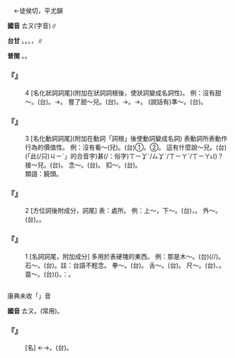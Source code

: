 
=={{ruby|頭|·ㄊㄡˊ}}==

　←徒侯切，平尤韻{{ruby|＝|ㄊㄡˊ}}

'''國音''' <rt>ㄊㄡ</rt>{{ruby|←|ㄊㄡˊ}}(字音)∥

'''台甘''' {{ruby|(文)|ㄊㆦˊ}}。{{ruby|(語)|ㄊㄠˊ}}。{{ruby|(文)|ㄊㄧㄜˊ}}。{{ruby|(語)|ㄘㄠˋ}}，{{ruby|力|ㄌㄚㆵ ͘}}{{ruby|頭|ㄘㄠˋ}}∥

'''普閩''' {{ruby|(文)|ㄊㆦˊ}}。{{ruby|(白)|ㄊㄠˊ}}。

    

==='''『{{ruby|頭|·ㄊㄡˊ}}』'''===
:4  [名化狀詞詞尾](附加在狀詞詞根後，使狀詞變成名詞性)。 例：沒有甜～。(台){{ruby|無|ㆠㄜˊ}}{{ruby|甜|ㄉㆪ}}{{ruby|頭|ㄊㄠˊ}}。→{{ruby|無|ㆠㄜˊ}}{{ruby|好|ㄏㄜˋ}}{{ruby|處|ㄘㄨ˪}}。 嘗了甜～兒。(台){{ruby|有|ㄨ˫}}{{ruby|食|ㄐㄧㄚㆷ ͘}}{{ruby|著|ㄉㄧㄜㆷ ͘}}{{ruby|甜|ㄉㆪ}}{{ruby|丌|ㆤ}}。→{{ruby|得|ㄉㄧㆵ}}{{ruby|著|ㄉㄧㄜㆷ ͘}}{{ruby|好|ㄏㄜˋ}}{{ruby|滋|ㄗㄨ}}{{ruby|味|ㆠㄧ˫}}。→{{ruby|好|ㄏㄜˋ}}{{ruby|處|ㄘㄨˋ}}。 (說話有)準～。(台){{ruby|準|ㄗㄨㄣˋ}}{{ruby|確|ㄎㄚㆶ}}{{ruby|性|ㄒㄧㄥ˪}}。
    

==='''『{{ruby|頭|·ㄊㄡˊ}}』'''===
:3  [名化動詞詞尾](附加在動詞「詞根」後使動詞變成名詞) 表動詞所表動作行為的價值性。 例：沒有看～(兒)。(台)①{{ruby|歹|ㄆㆮˋ/ㄆㄞˋ}}{{ruby|看|ㄎㄨㆩ˪}}{{ruby|頭|ㄊㄠˊ}}。②{{ruby|看|ㄎㄨㆩ˪}}{{ruby|頭|ㄊㄠˊ}}{{ruby|<mark>&#xffcda;</mark>|ㆠㄞˋ}}。 這有什麼說～兒。(台){{ruby|<mark>&#xffacb;</mark>|ㄗㆤ}}(「此(/只)<rt>ㄐㄧˋ</rt>{{ruby|個|ㆤˊ}}」的合音字){{ruby|有|ㄨ˫}}甚(/{{ruby|啥|ㄒㄧㄚˋ}}：俗字)<rt>ㄒㄧㆩˋ/ㄙㆩˋ/ㄒㄧㄚˋ/ㄒㄧㄚ˪</rt>{{ruby|物|ㄇㄧㆷ ͘/ㄇㆭㆷ ͘}}{{ruby|通|ㄊㄤ}}{{ruby|講|ㄍㆲˋ}}({{ruby|丌|ㆤ}}{{ruby|價|ㄍㆤ˪}}{{ruby|值|ㄉㄚㆵ ͘}})？ 接～兒。(台){{ruby|接|ㄐㄧㄚㆴ}}{{ruby|頭|ㄊㄠˊ}}。 念～。(台){{ruby|想|ㄒㄧㆧ˫/ㄒㄧㆫ˫}}{{ruby|法|ㄏㄨㄚㆵ}}。 扣～。(台){{ruby|賣|ㆠㄨㆤ˫/ㆠㆤ˫}}{{ruby|物|ㄇㄧㆷ ͘/ㄇㆭㆷ ͘}}{{ruby|減|ㄍㄧㆰˋ}}{{ruby|少|ㄐㄧㄜˋ}}{{ruby|丌|ㆤ}}{{ruby|錢|ㄐㆪˊ}}{{ruby|額|ㆣㄧㄚㆷ ͘}}。
:類語：饒頭。
:
    

==='''『{{ruby|頭|·ㄊㄡˊ}}』'''===
:2  [方位詞後附成分，詞尾] 表：處所。 例：上～，下～。(台){{ruby|頂|ㄉㄧㄥˋ}}{{ruby|頭|ㄊㄠˊ}}，{{ruby|下|ㆤ˫}}{{ruby|頭|ㄊㄠˊ}}。 外～。(台){{ruby|外|ㆣㄨㄚ˫}}{{ruby|口|ㄎㄠˋ}}。{{ruby|外|ㆣㄨㄚ˫}}{{ruby|面|ㆠㄧㄣ˫}}。
    

==='''『{{ruby|頭|·ㄊㄡˊ}}』'''===
:1  [名詞詞尾，附加成分] 多用於表硬塊的東西。 例：那是木～。(台){{ruby|彼|ㄏㆤ}}{{ruby|是|ㄒㄧ˫}}{{ruby|柴|ㄘㄚˊ}}{{ruby|箍|ㄎㆦ}}(/{{ruby|歸|ㄍㄨㄧ}}{{ruby|塊|ㄉㆤ˪}}{{ruby|丌|ㆤ}}{{ruby|柴|ㄘㄚˊ}}/{{ruby|木|ㆠㆦㆶ ͘}}{{ruby|材|ㄗㄞˊ}})。 石～。(台){{ruby|石|ㄐㄧㄜㆷ ͘}}{{ruby|頭|ㄊㄠˊ}}。註：台語不輕念。 拳～。(台){{ruby|拳|ㄍㄨㄣˊ}}{{ruby|頭|ㄊㄠˊ}}{{ruby|母|ㆠㄜˋ/ㆠㄨˋ}}。 舌～。(台){{ruby|舌|ㄐㄧㆷ ͘}}。 尺～。(台){{ruby|尺|ㄑㄧㄜㆷ}}{{ruby|寸|ㄘㄨㄣ˪}}、{{ruby|長|ㄉㆭˊ}}{{ruby|短|ㄉㆤˋ}}。 苗～。(台){{ruby|暴|ㄅㆦㆶ}}{{ruby|→|ㄅㄨㆷ}}({{ruby|發|ㄏㄨㄚㆵ}}){{ruby|穎|ㄧㄥˋ}}{{ruby|→|ㆪˋ}}。{{ruby|轉|ㄗㄨㄢˋ}}{{ruby|指|ㄐㄧˋ}}：{{ruby|小|ㄒㄧㄜˋ}}{{ruby|可|ㄎㄨㄚˋ}}{{ruby|出|ㄘㄨㆵ}}{{ruby|現|ㄏㄧㄢ˫}}{{ruby|發|ㄏㄨㄚㆵ}}{{ruby|展|ㄉㄧㄢˋ}}{{ruby|丌|ㆤ}}{{ruby|趨|ㄘㄨ}}{{ruby|勢|ㄙㆤ˪}}。
    

=={{ruby|朵|ㄊㄡ}}==

康典未收「{{ruby|朵|ㄊㄡ}}」音

'''國音''' <rt>ㄊㄡ</rt>。{{ruby|←|·ㄉㄡ}}{{ruby|←|ㄉㄨㄛˇ}}(常用)。

    

==='''『{{ruby|耳|ㄦˇ}}{{ruby|朵|ㄊㄡ}}』'''===
: [名] ←{{ruby|耳|ㄦˇ}}{{ruby|朵|ㄉㄨㄛˇ}}→{{ruby|耳|ㄦˇ}}{{ruby|朵|·ㄉㄡ}}。(台){{ruby|耳|ㄏㄧ˫/ㄏㆪ˫}}{{ruby|仔|ㄚ}}。
    
